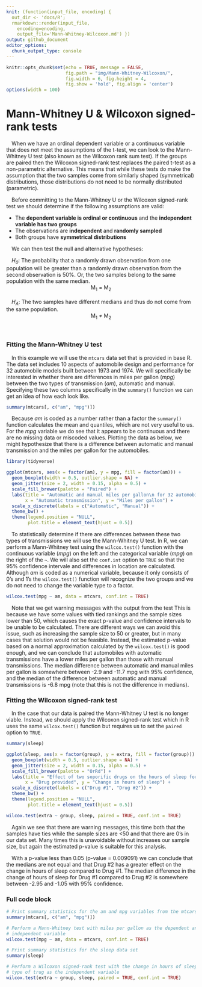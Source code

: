 ```yaml
---
knit: (function(input_file, encoding) {
  out_dir <- 'docs/R';
  rmarkdown::render(input_file,
    encoding=encoding,
    output_file='Mann-Whitney-Wilcoxon.md') })
output: github_document
editor_options:
  chunk_output_type: console
---
```

  
```r
knitr::opts_chunk$set(echo = TRUE, message = FALSE,
                      fig.path = "img/Mann-Whitney-Wilcoxon/",
                      fig.width = 6, fig.height = 4,
                      fig.show = 'hold', fig.align = 'center')
options(width = 100)
```

# Mann-Whitney U & Wilcoxon signed-rank tests

&emsp;When we have an ordinal dependent variable or a continuous variable that does not meet the assumptions of the t-test, we can look to the Mann-Whitney U test (also known as the Wilcoxon rank sum test).  If the groups are paired then the Wilcoxon signed-rank test replaces the paired t-test as a non-parametric alternative.  This means that while these tests do make the assumption that the two samples come from similarly shaped (symmetrical) distributions, those distributions do not need to be normally distributed (parametric).  

&emsp;Before committing to the Mann-Whitney U or the Wilcoxon signed-rank test we should determine if the following assumptions are valid:

* The **dependent variable is ordinal or continuous** and the **independent variable has two groups**
* The observations are **independent** and **randomly sampled**
* Both groups have **symmetrical distributions**

&emsp;We can then test the null and alternative hypotheses:


&emsp;<i>H<sub>0</sub></i>: The probability that a randomly drawn observation from one population will be greater than a randomly drawn observation from the second observation is 50%.  Or, the two samples belong to the same population with the same median.
<center>M<sub>1</sub> = M<sub>2</sub></center>
<br>
&emsp;<i>H<sub>A</sub></i>: The two samples have different medians and thus do not come from the same population.
<center>M<sub>1</sub> &ne; M<sub>2</sub></center>
<br>

### Fitting the Mann-Whitney U test

&emsp;In this example we will use the `mtcars` data set that is provided in base R.  The data set includes 10 aspects of automobile design and performance for 32 automobile models built between 1973 and 1974.  We will specifically be interested in whether there are differences in miles per gallon (*mpg*) between the two types of transmission (*am*), automatic and manual.  Specifying these two columns specifically in the `summary()` function we can get an idea of how each look like.

```r
summary(mtcars[, c("am", "mpg")])
```

&emsp;Because *am* is coded as a number rather than a factor the `summary()` function calculates the mean and quantiles, which are not very useful to us.  For the *mpg* variable we do see that it appears to be continuous and there are no missing data or miscoded values.  Plotting the data as below, we might hypothesize that there is a difference between automatic and manual transmission and the miles per gallon for the automobiles.

```r
library(tidyverse)

ggplot(mtcars, aes(x = factor(am), y = mpg, fill = factor(am))) +
  geom_boxplot(width = 0.5, outlier.shape = NA) +
  geom_jitter(size = 2, width = 0.15, alpha = 0.5) +
  scale_fill_brewer(palette = "Paired") +
  labs(title = "Automatic and manual miles per gallon\n for 32 automobiles (1973-74 models)",
       x = "Automatic transmission", y = "Miles per gallon") +
  scale_x_discrete(labels = c("Automatic", "Manual")) +
  theme_bw() +
  theme(legend.position = "NULL",
        plot.title = element_text(hjust = 0.5))
```

&emsp;To statistically determine if there are differences between these two types of transmissions we will use the Mann-Whitney U test.  In R, we can perform a Mann-Whitney test using the `wilcox.test()` function with the continuous variable (*mpg*) on the left and the categorical variable (*mpg*) on the right of the `~`.  We will also set the `conf.int` option to `TRUE` so that the 95% confidence intervale and differences in location are calculated.  Although *am* is coded as a numerical variable, because it only consists of 0's and 1's the `wilcox.test()` function will recognize the two groups and we do not need to change the variable type to a factor.

```r
wilcox.test(mpg ~ am, data = mtcars, conf.int = TRUE)
```

&emsp;Note that we get warning messages with the output from the test  This is because we have some values with tied rankings and the sample sizes lower than 50, which causes the exact p-value and confidence intervals to be unable to be calculated.  There are different ways we can avoid this issue, such as increasing the sample size to 50 or greater, but in many cases that solution would not be feasible.  Instead, the estimated p-value based on a normal approximation calculated by the `wilcox.test()` is good enough, and we can conclude that automobiles with automatic transmissions have a lower miles per gallon than those with manual transmissions.  The median difference between automatic and manual miles per gallon is somewhere between -2.9 and -11.7 mpg with 95% confidence, and the median of the difference between automatic and manual transmissions is -6.8 mpg (note that this is not the difference in medians).

### Fitting the Wilcoxon signed-rank test

&emsp;In the case that our data is paired the Mann-Whitney U test is no longer viable.  Instead, we should apply the Wilcoxon signed-rank test which in R uses the same `wilcox.test()` function but requires us to set the `paired` option to `TRUE`.

```r
summary(sleep)
```

```r
ggplot(sleep, aes(x = factor(group), y = extra, fill = factor(group))) +
  geom_boxplot(width = 0.5, outlier.shape = NA) +
  geom_jitter(size = 2, width = 0.15, alpha = 0.5) +
  scale_fill_brewer(palette = "OrRd") +
  labs(title = "Effect of two soporific drugs on the hours of sleep for 10 patients",
       x = "Drug provided", y = "Change in hours of sleep") +
  scale_x_discrete(labels = c("Drug #1", "Drug #2")) +
  theme_bw() +
  theme(legend.position = "NULL",
        plot.title = element_text(hjust = 0.5))
```

```r
wilcox.test(extra ~ group, sleep, paired = TRUE, conf.int = TRUE)
```

&emsp;Again we see that there are warning messages, this time both that the samples have ties while the sample sizes are <50 and that there are 0's in our data set.  Many times this is unavoidable without increases our sample size, but again the estimated p-value is suitable for this analysis.

&emsp;With a p-value less than 0.05 (p-value = 0.009091) we can conclude that the medians are not equal and that Drug #2 has a greater effect on the change in hours of sleep compared to Drug #1.  The median difference in the change of hours of sleep for Drug #1 compared to Drug #2 is somewhere between -2.95 and -1.05 with 95% confidence.

### Full code block

```r
# Print summary statistics for the am and mpg variables from the mtcars data set
summary(mtcars[, c("am", "mpg")])

# Perform a Mann-Whitney test with miles per gallon as the dependent and transmission as the
# independent variable
wilcox.test(mpg ~ am, data = mtcars, conf.int = TRUE)

# Print summary statistics for the sleep data set
summary(sleep)

# Perform a Wilcoxon signed-rank test with the change in hours of sleep as the dependent and the
# type of trug as the independent variable
wilcox.test(extra ~ group, sleep, paired = TRUE, conf.int = TRUE)
```

